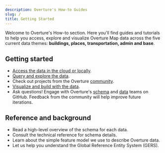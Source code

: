 ```yaml
---
description: Overture's How-to Guides
slug: /
title: Getting Started
---
```


Welcome to Overture's How-to section. Here you'll find guides and tutorials to help you access, explore and visualize Overture Map data across the five current data themes: **buildings, places, transportation, admin and base**. 

## Getting started
- [Access the data in the cloud or locally](https://labs.overturemaps.org/how-to/accessing-data).
- [Query and explore the data](https://labs.overturemaps.org/how-to/exploring-data).
- Check out projects from the Overture [community](https://labs.overturemaps.org/how-to/exploring-data/community-projects).
- [Visualize and build with the data](https://labs.overturemaps.org/how-to/visualizing-data).
- Ask questions! Engage with Overture's [schema](https://github.com/OvertureMaps/schema/discussions) and [data](https://github.com/OvertureMaps/data/discussions) teams on GitHub. Feedback from the community will help improve future iterations.

## Reference and background
- Read a high-level overview of the schema for each data. 
- Consult the technical reference for schema details.
- Learn about the simple feature model we use to describe Overture data.
- Let us help you understand the Global Reference Entity System (GERS). 
